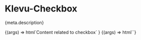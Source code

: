 
<Meta title="Atoms/Checkbox" component="klevu-checkbox" argTypes={meta.argTypes} parameters={meta.parameters} />

# Klevu-Checkbox

<Description>{meta.description}</Description>

<Canvas>
  <Story
    name="Checkbox with text"
    args={{
      checked: true,
    }}
  >
    {(args) =>
      html`<klevu-checkbox
        checked=${ifDefined(args.checked)}
        disabled=${ifDefined(args.disabled)}
        name=${ifDefined(args.name)}
        >Content related to checkbox</klevu-checkbox
      >`
    }
  </Story>
</Canvas>

<Canvas>
  <Story name="Just checkbox">
    {(args) => html`<klevu-checkbox
      checked=${ifDefined(args.checked)}
      disabled=${ifDefined(args.disabled)}
      name=${ifDefined(args.name)}
    ></klevu-checkbox>`}
  </Story>
</Canvas>

<ArgsTable story="Checkbox with text" />
